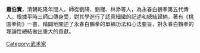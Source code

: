 {{Unreferenced |time=2010-03-10T09:23:55+00:00 }}
{{Orphan|time=2022-01-27T18:06:08+00:00}}
'''蕭伯實'''，清朝乾隆年間人，師從劉降、劉寵、林添等人，為永春白鶴拳第五代傳人。根據平時三師口傳身受，對其學進行了認真細緻的記述和總結歸納，著有《桃園拳術》一書，精闢地闡述了永春白鶴拳的單練功法和心法要旨，對永春白鶴拳的理論性總結做出重大的貢獻。

[[Category:武术家|Category:武术家]]